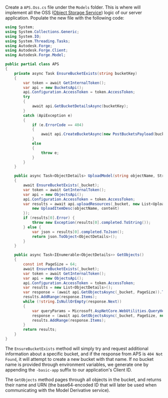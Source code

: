 Create a `APS.Oss.cs` file under the `Models` folder. This is where will implement
all the OSS ([Object Storage Service](https://aps.autodesk.com/en/docs/data/v2/developers_guide/basics/#object-storage-service-oss))
logic of our server application. Populate the new file with the following code:

```csharp title="Models/APS.Oss.cs"
using System;
using System.Collections.Generic;
using System.IO;
using System.Threading.Tasks;
using Autodesk.Forge;
using Autodesk.Forge.Client;
using Autodesk.Forge.Model;

public partial class APS
{
    private async Task EnsureBucketExists(string bucketKey)
    {
        var token = await GetInternalToken();
        var api = new BucketsApi();
        api.Configuration.AccessToken = token.AccessToken;
        try
        {
            await api.GetBucketDetailsAsync(bucketKey);
        }
        catch (ApiException e)
        {
            if (e.ErrorCode == 404)
            {
                await api.CreateBucketAsync(new PostBucketsPayload(bucketKey, null, PostBucketsPayload.PolicyKeyEnum.Persistent));
            }
            else
            {
                throw e;
            }
        }
    }

    public async Task<ObjectDetails> UploadModel(string objectName, Stream content)
    {
        await EnsureBucketExists(_bucket);
        var token = await GetInternalToken();
        var api = new ObjectsApi();
        api.Configuration.AccessToken = token.AccessToken;
        var results = await api.uploadResources(_bucket, new List<UploadItemDesc> {
            new UploadItemDesc(objectName, content)
        });
        if (results[0].Error) {
            throw new Exception(results[0].completed.ToString());
        } else {
            var json = results[0].completed.ToJson();
            return json.ToObject<ObjectDetails>();
        }
    }

    public async Task<IEnumerable<ObjectDetails>> GetObjects()
    {
        const int PageSize = 64;
        await EnsureBucketExists(_bucket);
        var token = await GetInternalToken();
        var api = new ObjectsApi();
        api.Configuration.AccessToken = token.AccessToken;
        var results = new List<ObjectDetails>();
        var response = (await api.GetObjectsAsync(_bucket, PageSize)).ToObject<BucketObjects>();
        results.AddRange(response.Items);
        while (!string.IsNullOrEmpty(response.Next))
        {
            var queryParams = Microsoft.AspNetCore.WebUtilities.QueryHelpers.ParseQuery(new Uri(response.Next).Query);
            response = (await api.GetObjectsAsync(_bucket, PageSize, null, queryParams["startAt"])).ToObject<BucketObjects>();
            results.AddRange(response.Items);
        }
        return results;
    }
}
```

The `EnsureBucketExists` method will simply try and request additional information
about a specific bucket, and if the response from APS is `404 Not Found`, it will
attempt to create a new bucket with that name. If no bucket name is provided through
environment variables, we generate one by appending the `-basic-app` suffix to our
application's Client ID.

The `GetObjects` method pages through all objects in the bucket, and returns their name and URN
(the base64-encoded ID that will later be used when communicating with the Model Derivative service).
